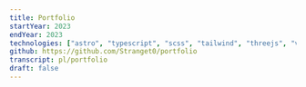 ```yaml
---
title: Portfolio
startYear: 2023
endYear: 2023
technologies: ["astro", "typescript", "scss", "tailwind", "threejs", "vite"]
github: https://github.com/Stranget0/portfolio
transcript: pl/portfolio
draft: false
---
```



<AppearingLine
	as="h4"
	class="text-subtitle-3 solid-text-shadow-sm"
	text="Interaktywna witryna z odtwarzaniem dźwiękowym"
/>

<AppearingLine text="Tworząc strony internetowe najczęściej unika się używania jakichkolwiek dźwięków. Ta obecnie oglądana ma pokazać, że możliwe jest ich wykorzystanie w celu polepszenia UX użytkownika." />
<AppearingLine text="Oprócz animowanej grafiki 3D, ten projekt oferuje funkcje takie jak piękne UI, wielojęzyczność czy możliwość kontaktu z autorem." />

